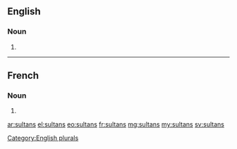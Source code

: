{{also|sultāns}}
==English==

===Noun===
{{head|en|noun}}

# {{plural of|sultan}}

[[Category:English plurals]]

----

==French==

===Noun===
{{head|fr|noun|g=m}}

# {{plural of|sultan|lang=fr}}

[[ar:sultans]]
[[el:sultans]]
[[eo:sultans]]
[[fr:sultans]]
[[mg:sultans]]
[[my:sultans]]
[[sv:sultans]]